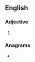 ==English==

===Adjective===
{{head|en|comparative adjective}}

# {{en-comparative of|guilty}}

===Anagrams===
* {{anagrams|en|a=egiilrtu|ligurite}}